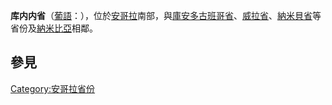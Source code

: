 {{noteTA
|T=zh-hans:库内内省; zh-hant:庫內納省;
|1=zh-hans:库内内省; zh-hant:庫內納省;
}}
{{Infomation of Subdivisions|
Map=Image:Angola Provinces Cuando Cunene 250px.png|
MapSize=150px|
Nation=安哥拉|
enNation=Angola|
Lang=[[葡萄牙語|葡語]]|
oName={{lang|pt|Cunene}}|
Lv=省|
Capital=[[翁吉瓦|翁吉瓦]]|
tArea=87,342|
tPop=965,288 (2014)|
ISOcode=AO-CNN|
}}
'''库内内省'''（[[葡萄牙語|葡語]]：{{lang|pt|Cunene}}），位於[[安哥拉|安哥拉]]南部，與[[庫安多古班哥省|庫安多古班哥省]]、[[威拉省|威拉省]]、[[納米貝省|納米貝省]]等省份及[[納米比亞|納米比亞]]相鄰。
== 參見 ==
{{Portal|安哥拉|Flag of Angola.svg}}

{{Provinces of Angola}}

{{Municipalities of Angola}}
{{coord|display=title}}
{{Angola-geo-stub}}

[[Category:安哥拉省份|Category:安哥拉省份]]